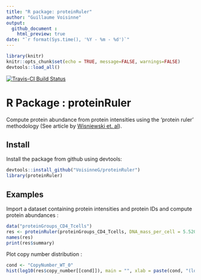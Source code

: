 ```yaml
---
title: "R package: proteinRuler"
author: "Guillaume Voisinne"
output: 
  github_document :
    html_preview: true
date: "`r format(Sys.time(), '%Y - %m - %d')`"
---
```


```r
library(knitr)
knitr::opts_chunk$set(echo = TRUE, message=FALSE, warnings=FALSE)
devtools::load_all()
```

[![Travis-CI Build Status](https://travis-ci.org/VoisinneG/proteinruler.svg?branch=master)](https://travis-ci.org/VoisinneG/queryup) 



# R Package : proteinRuler

Compute protein abundance from protein intensities using the 'protein ruler' methodology (See article by [Wisniewski et. al](https://doi.org/10.1074/mcp.M113.037309)).

Install
---
Install the package from github using devtools:

```r
devtools::install_github("VoisinneG/proteinRuler")
library(proteinRuler)
```


Examples
---
Import a dataset containing protein intensities and protein IDs and compute protein abundances :

```r
data("proteinGroups_CD4_Tcells")
res <- proteinRuler(proteinGroups_CD4_Tcells, DNA_mass_per_cell = 5.5209e-12, show_progress = FALSE)
names(res)
print(res$summary)
```

Plot copy number distribution :
```r
cond <- "CopyNumber_WT_0"
hist(log10(res$copy_number[[cond]]), main = "", xlab = paste(cond, "(log10)"), col = rgb(1,0,0,0.25))
```
